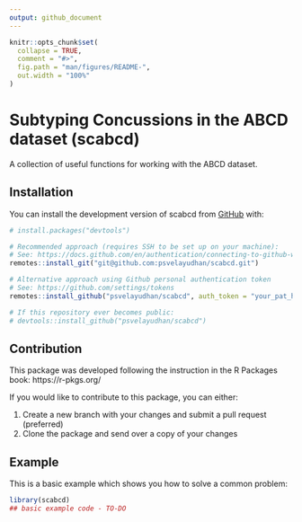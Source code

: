 ```yaml
---
output: github_document
---
```


<!-- README.md is generated from README.Rmd. Please edit that file -->

```r
knitr::opts_chunk$set(
  collapse = TRUE,
  comment = "#>",
  fig.path = "man/figures/README-",
  out.width = "100%"
)
```

# Subtyping Concussions in the ABCD dataset (scabcd)

<!-- badges: start -->
<!-- badges: end -->

A collection of useful functions for working with the ABCD dataset.

## Installation

You can install the development version of scabcd from [GitHub](https://github.com/) with:

``` r
# install.packages("devtools")

# Recommended approach (requires SSH to be set up on your machine):
# See: https://docs.github.com/en/authentication/connecting-to-github-with-ssh/generating-a-new-ssh-key-and-adding-it-to-the-ssh-agent
remotes::install_git("git@github.com:psvelayudhan/scabcd.git")

# Alternative approach using Github personal authentication token
# See: https://github.com/settings/tokens
remotes::install_github("psvelayudhan/scabcd", auth_token = "your_pat_here")

# If this repository ever becomes public:
# devtools::install_github("psvelayudhan/scabcd")
```

## Contribution

This package was developed following the instruction in the R Packages book: https://r-pkgs.org/

If you would like to contribute to this package, you can either:

1. Create a new branch with your changes and submit a pull request (preferred)
2. Clone the package and send over a copy of your changes

## Example

This is a basic example which shows you how to solve a common problem:

```r
library(scabcd)
## basic example code - TO-DO
```
